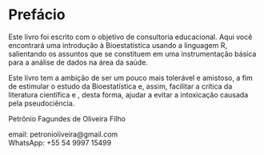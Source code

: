 # Prefácio {.unnumbered}

Este livro foi escrito com o objetivo de consultoria educacional. Aqui você encontrará uma introdução à Bioestatística usando a linguagem R, salientando os assuntos que se constituem em uma instrumentação básica para a análise de dados na área da saúde.

Este livro tem a ambição de ser um pouco mais tolerável e amistoso, a fim de estimular o estudo da Bioestatística e, assim, facilitar a crítica da literatura científica e , desta forma, ajudar a evitar a intoxicação causada pela pseudociência.

Petrônio Fagundes de Oliveira Filho

email: petronioliveira\@gmail.com\
WhatsApp: +55 54 9997 15499
